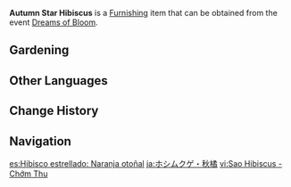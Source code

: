 {{Furnishing Infobox
|id             = 373802
|image          = Item Autumn Star Hibiscus.png
|category       = Dreambloom
|quality        = 3
|description    = A star hibiscus whose flowers take on a tangerine autumnal hue. It brings to mind images of branches laden with fruit, but alas, it itself cannot be used in [[cooking]].
|source1        = [[Dreams of Bloom]]
|event          = Dreams of Bloom
}}
'''Autumn Star Hibiscus''' is a [[Furnishing]] item that can be obtained from the event [[Dreams of Bloom]].

==Gardening==
{{Recipe
|type = Luxuriant Glebe
|time = 10min
|Dreambloom: Star Hibiscus Seed = 1
|sort = Dreambloom: Star Hibiscus Seed
}}

==Other Languages==
{{Other Languages
|en      = Autumn Star Hibiscus
|zhs     = 星槿・秋橘
|zhs_rm  = Xīngjǐn - Qiūjú
|zht     = 星槿・秋橘
|zht_rm  = Xīngjǐn - Qiūjú
|zh_tl   = Star Hibiscus - Autumn Orange
|ja      = ホシムクゲ・秋橘
|ja_rm   = Hoshimukuge - Shuukitsu{{Assumed}}
|ja_tl   = Star Hibiscus - Autumn Orange
|ko      = 히비스커스・가을 귤
|ko_rm   = Hibiseukeoseu - Gaeul Gyul
|ko_tl   = Hibiscus - Autumn Orange
|es      = Hibisco estrellado: Naranja otoñal
|es_tl   = Starry Hibiscus: Autumnal Orange
|fr      = Hibiscus étoilé «&nbsp;Orange d'automne&nbsp;»
|fr_tl   = Star Hibiscus "Autumn Orange"
|ru      = Звёздчатый гибискус: Осенний мандарин
|ru_tl   = Star Hibiscus: Autumn Mandarin
|th      = Star Hibiscus - สีสันแห่งใบไม้ร่วง
|th_rm   = Star Hibiscus - Sisan haeng Baimai Ruang
|th_tl   = Star Hibiscus - Color of Falling Leaves
|vi      = Sao Hibiscus - Chớm Thu
|vi_tl   = 
|de      = Herbst-Sternhibiskus
|de_tl   = Autumn Star Hibiscus
|id      = Autumn Star Hibiscus
|pt      = Hibiscos Estrelado: Outono Laranja
|pt_tl   = 
|tr      = Sonbahar Yıldızhatmi
|tr_tl   = 
|it      = Ibisco stellare d'autunno
|it_tl   = 
}}

==Change History==
{{Change History|2.2}}

==Navigation==
{{Furnishing Navbox/Subsystems|curio}}

[[es:Hibisco estrellado: Naranja otoñal]]
[[ja:ホシムクゲ・秋橘]]
[[vi:Sao Hibiscus - Chớm Thu]]
